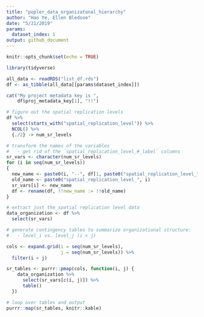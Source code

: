 ```yaml
---
title: "popler_data_organizatonal_hierarchy"
author: "Hao Ye, Ellen Bledsoe"
date: "5/21/2019"
params:
  dataset_index: 1
output: github_document
---
```


```r
knitr::opts_chunk$set(echo = TRUE)
```

```r
library(tidyverse)

all_data <- readRDS("list_df.rds")
df <- as_tibble(all_data[[params$dataset_index]])

cat("My project metadata key is ", 
    df$proj_metadata_key[1], "!!")
```

```r
# figure out the spatial replication levels
df %>% 
  select(starts_with("spatial_replication_level")) %>%
  NCOL() %>%
  {./2} -> num_sr_levels
```

```r
# transform the names of the variables
#   - get rid of the `spatial_replication_level_#_label` columns
sr_vars <- character(num_sr_levels)
for (i in seq(num_sr_levels))
{
  new_name <- paste0(i, "--", df[1, paste0("spatial_replication_level_", i, "_label")])
  old_name <- paste0("spatial_replication_level_", i)
  sr_vars[i] <- new_name
  df <- rename(df, !!new_name := !!old_name)
}
```

```r
# extract just the spatial replication level data
data_organization <- df %>%
  select(sr_vars)
```

```r
# generate contingency tables to summarize organizational structure:
#   - level_i vs. level_j (i < j)

cols <- expand.grid(i = seq(num_sr_levels), 
                    j = seq(num_sr_levels)) %>%
  filter(i < j)

sr_tables <- purrr::pmap(cols, function(i, j) {
    data_organization %>%
      select(sr_vars[c(i, j)]) %>%
      table()
  })
```

```r
# loop over tables and output
purrr::map(sr_tables, knitr::kable)
```
